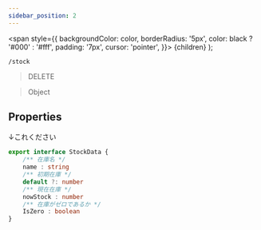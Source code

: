 ```yaml
---
sidebar_position: 2
---
```


  <span
    style={{
      backgroundColor: color,
      borderRadius: '5px',
      color: black ? '#000' : '#fff',
      padding: '7px',
      cursor: 'pointer',
    }}>
    {children}
  </span>
);

```
/stock
```

> <Highlight color="#ff00ff"> DELETE </Highlight>

> <Highlight color="#c1c10f"> Object </Highlight>

## Properties

↓これください

```ts
export interface StockData {
    /** 在庫名 */
    name : string
    /** 初期在庫 */
    default ?: number
    /** 現在在庫 */
    nowStock : number
    /** 在庫がゼロであるか */
    IsZero : boolean
}
```